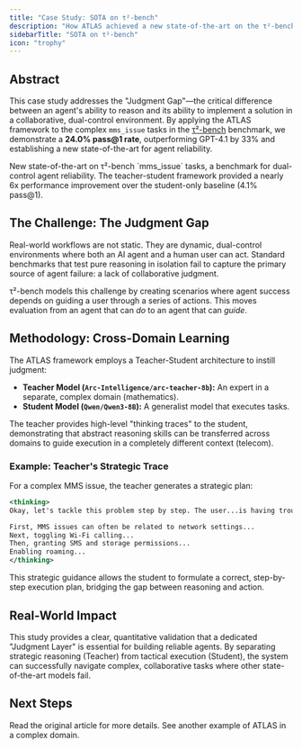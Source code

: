 ```yaml
---
title: "Case Study: SOTA on τ²-bench"
description: "How ATLAS achieved a new state-of-the-art on the τ²-bench benchmark by applying cross-domain learning to solve complex, dual-control agent tasks."
sidebarTitle: "SOTA on τ²-bench"
icon: "trophy"
---
```


## Abstract

This case study addresses the "Judgment Gap"—the critical difference between an agent's ability to reason and its ability to implement a solution in a collaborative, dual-control environment. By applying the ATLAS framework to the complex `mms_issue` tasks in the [τ²-bench](https://sierra.ai/resources/research/tau-squared-bench) benchmark, we demonstrate a **24.0% pass@1 rate**, outperforming GPT-4.1 by 33% and establishing a new state-of-the-art for agent reliability.

<CardGroup cols={2}>
    <Card title="24.0% Pass@1 Rate" icon="chart-line">
        New state-of-the-art on τ²-bench `mms_issue` tasks, a benchmark for dual-control agent reliability.
    </Card>
    <Card title="6x Performance Lift" icon="arrow-up-circle">
        The teacher-student framework provided a nearly 6x performance improvement over the student-only baseline (4.1% pass@1).
    </Card>
</CardGroup>

## The Challenge: The Judgment Gap

Real-world workflows are not static. They are dynamic, dual-control environments where both an AI agent and a human user can act. Standard benchmarks that test pure reasoning in isolation fail to capture the primary source of agent failure: a lack of collaborative judgment.

τ²-bench models this challenge by creating scenarios where agent success depends on guiding a user through a series of actions. This moves evaluation from an agent that can *do* to an agent that can *guide*.

## Methodology: Cross-Domain Learning

The ATLAS framework employs a Teacher-Student architecture to instill judgment:

-   **Teacher Model (`Arc-Intelligence/arc-teacher-8b`):** An expert in a separate, complex domain (mathematics).
-   **Student Model (`Qwen/Qwen3-8B`):** A generalist model that executes tasks.

The teacher provides high-level "thinking traces" to the student, demonstrating that abstract reasoning skills can be transferred across domains to guide execution in a completely different context (telecom).

### Example: Teacher's Strategic Trace

For a complex MMS issue, the teacher generates a strategic plan:

```xml
<thinking>  
Okay, let's tackle this problem step by step. The user...is having trouble sending MMS messages...while he's in France... The required actions are a mix of network settings, app permissions, data refueling, SIM card, roaming, and toggling...

First, MMS issues can often be related to network settings...
Next, toggling Wi-Fi calling...
Then, granting SMS and storage permissions...
Enabling roaming...
</thinking>
```

This strategic guidance allows the student to formulate a correct, step-by-step execution plan, bridging the gap between reasoning and action.

## Real-World Impact

This study provides a clear, quantitative validation that a dedicated "Judgment Layer" is essential for building reliable agents. By separating strategic reasoning (Teacher) from tactical execution (Student), the system can successfully navigate complex, collaborative tasks where other state-of-the-art models fail.

## Next Steps

<CardGroup cols={2}>
    <Card title="Full Technical Breakdown" icon="file-text" href="/reference/Navigating-Dual-Control-Environments">
        Read the original article for more details.
    </Card>
    <Card title="SRE Case Study" icon="magnifying-glass" href="/examples/sre-root-cause-analysis">
        See another example of ATLAS in a complex domain.
    </Card>
</CardGroup>
